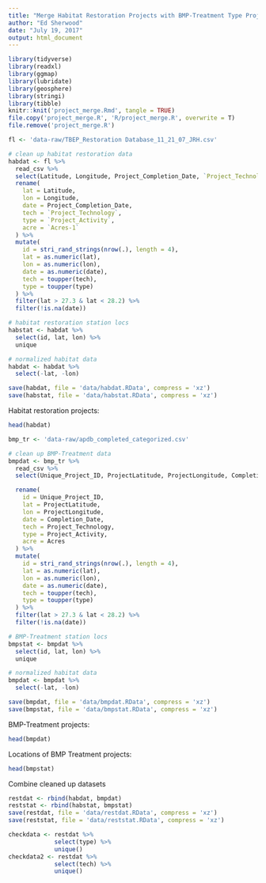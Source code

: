 ```yaml
---
title: "Merge Habitat Restoration Projects with BMP-Treatment Type Projects"
author: "Ed Sherwood"
date: "July 19, 2017"
output: html_document
---
```

```r
library(tidyverse)
library(readxl)
library(ggmap)
library(lubridate)
library(geosphere)
library(stringi)
library(tibble)
knitr::knit('project_merge.Rmd', tangle = TRUE)
file.copy('project_merge.R', 'R/project_merge.R', overwrite = T)
file.remove('project_merge.R')
```
```r
fl <- 'data-raw/TBEP_Restoration Database_11_21_07_JRH.csv'

# clean up habitat restoration data
habdat <- fl %>% 
  read_csv %>% 
  select(Latitude, Longitude, Project_Completion_Date, `Project_Technology`, `Project_Activity`, `Acres-1`) %>% 
  rename(
    lat = Latitude, 
    lon = Longitude, 
    date = Project_Completion_Date, 
    tech = `Project_Technology`, 
    type = `Project_Activity`,
    acre = `Acres-1`
  ) %>% 
  mutate(
    id = stri_rand_strings(nrow(.), length = 4),
    lat = as.numeric(lat),
    lon = as.numeric(lon),
    date = as.numeric(date),
    tech = toupper(tech),
    type = toupper(type)
  ) %>% 
  filter(lat > 27.3 & lat < 28.2) %>% 
  filter(!is.na(date))

# habitat restoration station locs
habstat <- habdat %>% 
  select(id, lat, lon) %>% 
  unique

# normalized habitat data
habdat <- habdat %>% 
  select(-lat, -lon)

save(habdat, file = 'data/habdat.RData', compress = 'xz')
save(habstat, file = 'data/habstat.RData', compress = 'xz')
```

Habitat restoration projects:
```r
head(habdat)
```

```r
bmp_tr <- 'data-raw/apdb_completed_categorized.csv'

# clean up BMP-Treatment data
bmpdat <- bmp_tr %>% 
  read_csv %>% 
  select(Unique_Project_ID, ProjectLatitude, ProjectLongitude, Completion_Date, Project_Technology, Project_Activity, Acres) %>% 

  rename(
    id = Unique_Project_ID,
    lat = ProjectLatitude, 
    lon = ProjectLongitude, 
    date = Completion_Date, 
    tech = Project_Technology, 
    type = Project_Activity, 
    acre = Acres
  ) %>% 
  mutate(
    id = stri_rand_strings(nrow(.), length = 4),
    lat = as.numeric(lat),
    lon = as.numeric(lon),
    date = as.numeric(date),
    tech = toupper(tech),
    type = toupper(type)
  ) %>% 
  filter(lat > 27.3 & lat < 28.2) %>% 
  filter(!is.na(date))

# BMP-Treatment station locs
bmpstat <- bmpdat %>% 
  select(id, lat, lon) %>% 
  unique

# normalized habitat data
bmpdat <- bmpdat %>% 
  select(-lat, -lon)

save(bmpdat, file = 'data/bmpdat.RData', compress = 'xz')
save(bmpstat, file = 'data/bmpstat.RData', compress = 'xz')
```

BMP-Treatment projects:
```r
head(bmpdat)
```
Locations of BMP Treatment projects:
```r
head(bmpstat)
```

Combine cleaned up datasets
```r
restdat <- rbind(habdat, bmpdat)
reststat <- rbind(habstat, bmpstat)
save(restdat, file = 'data/restdat.RData', compress = 'xz')
save(reststat, file = 'data/reststat.RData', compress = 'xz')

checkdata <- restdat %>%
             select(type) %>%
             unique()
checkdata2 <- restdat %>%
             select(tech) %>%
             unique()
```
